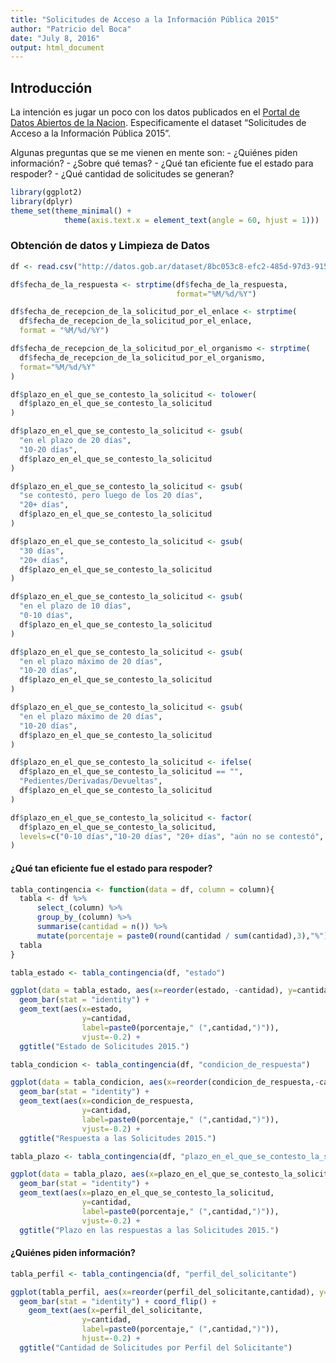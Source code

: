 ```yaml
---
title: "Solicitudes de Acceso a la Información Pública 2015"
author: "Patricio del Boca"
date: "July 8, 2016"
output: html_document
---
```

## Introducción

La intención es jugar un poco con los datos publicados en el [Portal de Datos Abiertos de la Nacion](http://datos.gob.ar). Especificamente el dataset "Solicitudes de Acceso a la Información Pública 2015".

Algunas preguntas que se me vienen en mente son:
 - ¿Quiénes piden información?
 - ¿Sobre qué temas?
 - ¿Qué tan eficiente fue el estado para respoder?
 - ¿Qué cantidad de solicitudes se generan?

```r
library(ggplot2)
library(dplyr)
theme_set(theme_minimal() + 
            theme(axis.text.x = element_text(angle = 60, hjust = 1))) 
```


### Obtención de datos y Limpieza de Datos
```r
df <- read.csv("http://datos.gob.ar/dataset/8bc053c8-efc2-485d-97d3-915c476d2741/resource/63952097-cdba-4fdd-be84-65fb400bdb1a/download/acceso-informacion-publica.csv")

df$fecha_de_la_respuesta <- strptime(df$fecha_de_la_respuesta, 
                                     format="%M/%d/%Y")

df$fecha_de_recepcion_de_la_solicitud_por_el_enlace <- strptime(
  df$fecha_de_recepcion_de_la_solicitud_por_el_enlace,
  format = "%M/%d/%Y")

df$fecha_de_recepcion_de_la_solicitud_por_el_organismo <- strptime(
  df$fecha_de_recepcion_de_la_solicitud_por_el_organismo,
  format="%M/%d/%Y"
)

df$plazo_en_el_que_se_contesto_la_solicitud <- tolower(
  df$plazo_en_el_que_se_contesto_la_solicitud
)

df$plazo_en_el_que_se_contesto_la_solicitud <- gsub(
  "en el plazo de 20 días",
  "10-20 días",
  df$plazo_en_el_que_se_contesto_la_solicitud
)

df$plazo_en_el_que_se_contesto_la_solicitud <- gsub(
  "se contestó, pero luego de los 20 días",
  "20+ días",
  df$plazo_en_el_que_se_contesto_la_solicitud
)

df$plazo_en_el_que_se_contesto_la_solicitud <- gsub(
  "30 días",
  "20+ días",
  df$plazo_en_el_que_se_contesto_la_solicitud
)

df$plazo_en_el_que_se_contesto_la_solicitud <- gsub(
  "en el plazo de 10 días",
  "0-10 días",
  df$plazo_en_el_que_se_contesto_la_solicitud
)

df$plazo_en_el_que_se_contesto_la_solicitud <- gsub(
  "en el plazo máximo de 20 días",
  "10-20 días",
  df$plazo_en_el_que_se_contesto_la_solicitud
)

df$plazo_en_el_que_se_contesto_la_solicitud <- gsub(
  "en el plazo máximo de 20 días",
  "10-20 días",
  df$plazo_en_el_que_se_contesto_la_solicitud
)

df$plazo_en_el_que_se_contesto_la_solicitud <- ifelse(
  df$plazo_en_el_que_se_contesto_la_solicitud == "",
  "Pedientes/Derivadas/Devueltas",
  df$plazo_en_el_que_se_contesto_la_solicitud
)

df$plazo_en_el_que_se_contesto_la_solicitud <- factor(
  df$plazo_en_el_que_se_contesto_la_solicitud,
  levels=c("0-10 días","10-20 días", "20+ días", "aún no se contestó", "Pedientes/Derivadas/Devueltas")
)
```

#### ¿Qué tan eficiente fue el estado para respoder?
```r
tabla_contingencia <- function(data = df, column = column){
  tabla <- df %>%
      select_(column) %>% 
      group_by_(column) %>% 
      summarise(cantidad = n()) %>% 
      mutate(porcentaje = paste0(round(cantidad / sum(cantidad),3),"%"))
  tabla
}

tabla_estado <- tabla_contingencia(df, "estado")

ggplot(data = tabla_estado, aes(x=reorder(estado, -cantidad), y=cantidad)) + 
  geom_bar(stat = "identity") + 
  geom_text(aes(x=estado,
                y=cantidad,
                label=paste0(porcentaje," (",cantidad,")")),
                vjust=-0.2) +
  ggtitle("Estado de Solicitudes 2015.")

tabla_condicion <- tabla_contingencia(df, "condicion_de_respuesta")

ggplot(data = tabla_condicion, aes(x=reorder(condicion_de_respuesta,-cantidad), y=cantidad)) + 
  geom_bar(stat = "identity") + 
  geom_text(aes(x=condicion_de_respuesta,
                y=cantidad,
                label=paste0(porcentaje," (",cantidad,")")),
                vjust=-0.2) +
  ggtitle("Respuesta a las Solicitudes 2015.")

tabla_plazo <- tabla_contingencia(df, "plazo_en_el_que_se_contesto_la_solicitud")

ggplot(data = tabla_plazo, aes(x=plazo_en_el_que_se_contesto_la_solicitud, y=cantidad)) + 
  geom_bar(stat = "identity") + 
  geom_text(aes(x=plazo_en_el_que_se_contesto_la_solicitud,
                y=cantidad,
                label=paste0(porcentaje," (",cantidad,")")),
                vjust=-0.2) +
  ggtitle("Plazo en las respuestas a las Solicitudes 2015.")

```

#### ¿Quiénes piden información?

```r
tabla_perfil <- tabla_contingencia(df, "perfil_del_solicitante")

ggplot(tabla_perfil, aes(x=reorder(perfil_del_solicitante,cantidad), y=cantidad)) +
  geom_bar(stat = "identity") + coord_flip() +
    geom_text(aes(x=perfil_del_solicitante,
                y=cantidad,
                label=paste0(porcentaje," (",cantidad,")")),
                hjust=-0.2) +
  ggtitle("Cantidad de Solicitudes por Perfil del Solicitante")
```


